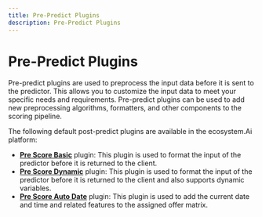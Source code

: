 ```yaml
---
title: Pre-Predict Plugins
description: Pre-Predict Plugins
---
```



# Pre-Predict Plugins

Pre-predict plugins are used to preprocess the input data before it is sent to the predictor. This allows you to customize the input data to meet your specific needs and requirements. Pre-predict plugins can be used to add new preprocessing algorithms, formatters, and other components to the scoring pipeline.

The following default post-predict plugins are available in the ecosystem.Ai platform:
- **[Pre Score Basic](/docs/runtime/prepredict/prescorebasic)** plugin: This plugin is used to format the input of the predictor before it is returned to the client.
- **[Pre Score Dynamic](/docs/runtime/prepredict/prescoredynamic)** plugin: This plugin is used to format the input of the predictor before it is returned to the client and also supports dynamic variables.
- **[Pre Score Auto Date](/docs/runtime/prepredict/prepredictautodate)** plugin: This plugin is used to add the current date and time and related features to the assigned offer matrix.
